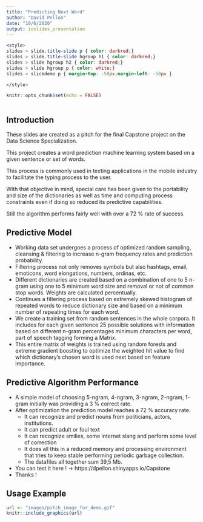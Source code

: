 ```yaml
---
title: "Predicting Next Word"
author: "David Pellon"
date: "10/6/2020"
output: ioslides_presentation
---
```




```css
<style>
slides > slide.title-slide p { color: darkred;}
slides > slide.title-slide hgroup h1 { color: darkred;}
slides > slide hgroup h2 { color: darkred;}
slides > slide hgroup p { color: white;}
slides > slicedemo p { margin-top: -50px;margin-left: -50px }

</style>
```    


```r
knitr::opts_chunk$set(echo = FALSE)



```

## Introduction

These slides are created as a pitch for the final Capstone project on the Data Science Specialization. 

This project creates a word prediction machine learning system based on a given sentence or set of words. 

This process is commonly used in texting applications in the mobile industry to facilitate the typing process to the user. 

With that objective in mind, special care has been given to the portability and size of the dictionaries as well as time and computing process constraints even if doing so reduced its predictive capabilities.

Still the algorithm performs fairly well with over a 72 % rate of success.



## Predictive Model {.smaller}


- Working data set undergoes a process of optimized random sampling, cleansing & filtering to increase n-gram frequency rates and prediction probability.
- Filtering process not only removes symbols but also hashtags, email, emoticons, word elongations, numbers, ordinas, etc. 
- Different dictionaries are created based on a combination of one to 5 n-gram using one to 5 minimum word size and removal or not of common stop words. Weights are calculated percentually.
- Continues a filtering process based on extremely skewed histogram of repeated words to reduce dictionary size and based on a minimum number of repeating times for each word. 
- We create a training set from random sentences in the whole corpora. It includes for each given sentence 25 possible solutions with information based on different n-gram percentages 
    minimum characters per word, part of speech tagging forming a Matrix. 
- This entire matrix of weights is trained using random forests and extreme gradient boosting to optimize the weighted hit value to find which dictionary's chosen word is used next based on feature importance.



## Predictive Algorithm Performance {.smaller}

- A simple model of choosing 5-ngram, 4-ngram, 3-ngram, 2-ngram, 1-gram initially was providing a 3 % correct rate.
- After optimization the prediction model reaches a 72 % accuracy rate.
    - It can recognize and predict nouns from politicians, actors, institutions.
    - It can predict adult or foul text
    - It can recognize smilies, some internet slang and perform some level of correction
    - It does all this in a reduced memory and processing environment that tries to keep stable performing periodic garbage collection.
    - The datafiles all together sum 39,5 Mb.
    
- You can test it here ! -> https://dpellon.shinyapps.io/Capstone
- Thanks !


## Usage Example {.smaller}


```r
url <- "images/pitch_image_for_demo.gif"
knitr::include_graphics(url)

```


